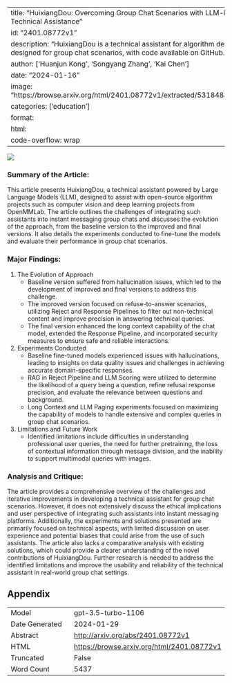 
---
title: "HuixiangDou: Overcoming Group Chat Scenarios with LLM-based Technical Assistance"
id: "2401.08772v1"
description: "HuixiangDou is a technical assistant for algorithm developers, designed for group chat scenarios, with code available on GitHub."
author: ['Huanjun Kong', 'Songyang Zhang', 'Kai Chen']
date: "2024-01-16"
image: "https://browse.arxiv.org/html/2401.08772v1/extracted/5318483/baseline.png"
categories: ['education']
format:
  html:
    code-overflow: wrap
---

![](https://browse.arxiv.org/html/2401.08772v1/extracted/5318483/baseline.png)

### Summary of the Article:
This article presents HuixiangDou, a technical assistant powered by Large Language Models (LLM), designed to assist with open-source algorithm projects such as computer vision and deep learning projects from OpenMMLab. The article outlines the challenges of integrating such assistants into instant messaging group chats and discusses the evolution of the approach, from the baseline version to the improved and final versions. It also details the experiments conducted to fine-tune the models and evaluate their performance in group chat scenarios.

### Major Findings:
1. The Evolution of Approach
    - Baseline version suffered from hallucination issues, which led to the development of improved and final versions to address this challenge.
    - The improved version focused on refuse-to-answer scenarios, utilizing Reject and Response Pipelines to filter out non-technical content and improve precision in answering technical queries.
    - The final version enhanced the long context capability of the chat model, extended the Response Pipeline, and incorporated security measures to ensure safe and reliable interactions.

2. Experiments Conducted
    - Baseline fine-tuned models experienced issues with hallucinations, leading to insights on data quality issues and challenges in achieving accurate domain-specific responses.
    - RAG in Reject Pipeline and LLM Scoring were utilized to determine the likelihood of a query being a question, refine refusal response precision, and evaluate the relevance between questions and background.
    - Long Context and LLM Paging experiments focused on maximizing the capability of models to handle extensive and complex queries in group chat scenarios.

3. Limitations and Future Work
    - Identified limitations include difficulties in understanding professional user queries, the need for further pretraining, the loss of contextual information through message division, and the inability to support multimodal queries with images.

### Analysis and Critique:
The article provides a comprehensive overview of the challenges and iterative improvements in developing a technical assistant for group chat scenarios. However, it does not extensively discuss the ethical implications and user perspective of integrating such assistants into instant messaging platforms. Additionally, the experiments and solutions presented are primarily focused on technical aspects, with limited discussion on user experience and potential biases that could arise from the use of such assistants. The article also lacks a comparative analysis with existing solutions, which could provide a clearer understanding of the novel contributions of HuixiangDou. Further research is needed to address the identified limitations and improve the usability and reliability of the technical assistant in real-world group chat settings.

## Appendix

|          |          |
|----------|----------|
| Model     | gpt-3.5-turbo-1106       |
| Date Generated     | 2024-01-29       |
| Abstract | [http://arxiv.org/abs/2401.08772v1](http://arxiv.org/abs/2401.08772v1)        |
| HTML     | [https://browse.arxiv.org/html/2401.08772v1](https://browse.arxiv.org/html/2401.08772v1)       |
| Truncated       | False       |
| Word Count       | 5437       |